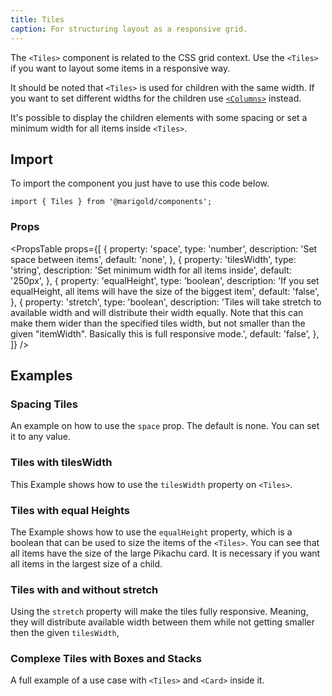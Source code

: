 ```yaml
---
title: Tiles
caption: For structuring layout as a responsive grid.
---
```


The `<Tiles>` component is related to the CSS grid context. Use the `<Tiles>` if you want to layout some items in a responsive way.

It should be noted that `<Tiles>` is used for children with the same width. If you want to set different widths for the children use [`<Columns>`](/components/columns/) instead.

It's possible to display the children elements with some spacing or set a minimum width for all items inside `<Tiles>`.

## Import

To import the component you just have to use this code below.

```tsx
import { Tiles } from '@marigold/components';
```

### Props

<PropsTable
  props={[
    {
      property: 'space',
      type: 'number',
      description: 'Set space between items',
      default: 'none',
    },
    {
      property: 'tilesWidth',
      type: 'string',
      description: 'Set minimum width for all items inside',
      default: '250px',
    },
    {
      property: 'equalHeight',
      type: 'boolean',
      description:
        'If you set equalHeight, all items will have the size of the biggest item',
      default: 'false',
    },
    {
      property: 'stretch',
      type: 'boolean',
      description:
        'Tiles will take stretch to available width and will distribute their width equally. Note that this can make them wider than the specified tiles width, but not smaller than the given "itemWidth". Basically this is full responsive mode.',
      default: 'false',
    },
  ]}
/>

## Examples

### Spacing Tiles

An example on how to use the `space` prop. The default is none. You can set it to any value.

<ComponentDemo file="./tiles-spacing.demo.tsx" />

### Tiles with tilesWidth

This Example shows how to use the `tilesWidth` property on `<Tiles>`.

<ComponentDemo file="./tiles-itemwidth.demo.tsx" />

### Tiles with equal Heights

The Example shows how to use the `equalHeight` property, which is a boolean that can be used to size the items of the `<Tiles>`. You can see that all items have the size of the large Pikachu card. It is necessary if you want all items in the largest size of a child.

<ComponentDemo file="./tiles-autoRows.demo.tsx" />

### Tiles with and without stretch

Using the `stretch` property will make the tiles fully responsive. Meaning, they will distribute available width between them while not getting smaller then the given `tilesWidth`,

<ComponentDemo file="./tiles-stretch.demo.tsx" />

### Complexe Tiles with Boxes and Stacks

A full example of a use case with `<Tiles>` and `<Card>` inside it.

<ComponentDemo file="./tiles-complex.demo.tsx" />
